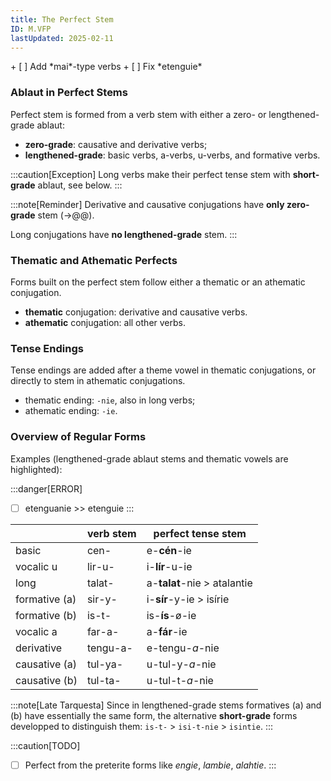 ```yaml
---
title: The Perfect Stem
ID: M.VFP
lastUpdated: 2025-02-11
---
```


<Aside type="todo" title="To-Do">
+ [ ] Add *mai*-type verbs
+ [ ] Fix *etenguie*
</Aside>

### Ablaut in Perfect Stems

Perfect stem is formed from a verb stem with either a zero- or lengthened-grade ablaut:

+ **zero-grade**: causative and derivative verbs;
+ **lengthened-grade**: basic verbs, a-verbs, u-verbs, and formative verbs.

:::caution[Exception]
Long verbs make their perfect tense stem with **short-grade** ablaut, see below.
:::

:::note[Reminder]
Derivative and causative conjugations have **only zero-grade** stem (→@@).

Long conjugations have **no lengthened-grade** stem.
:::

### Thematic and Athematic Perfects

Forms built on the perfect stem follow either a thematic or an athematic conjugation.

+ **thematic** conjugation: derivative and causative verbs.
+ **athematic** conjugation: all other verbs.

### Tense Endings

Tense endings are added after a theme vowel in thematic conjugations, or directly to stem in athematic conjugations.

+ thematic ending: `-nie`, also in long verbs; 
+ athematic ending: `-ie`. 

### Overview of Regular Forms

Examples (lengthened-grade ablaut stems and thematic vowels are highlighted):

:::danger[ERROR]
+ [ ] etenguanie >> etenguie
:::

|		|	verb stem	| perfect tense stem	|
|	---	|	---	|	---	|
|	basic	|	cen-	|	e-**cén**-ie	|
|	vocalic u	|	lir-u-	|	i-**lír**-u-ie	|
|	long	|	talat-	|	a-**talat**-nie > atalantie	|
|	formative (a)	|	sir-y-	|	i-**sír**-y-ie > isírie	|
|	formative (b)	|	is-t-	|	is-**ís**-ø-ie	|
|	vocalic a	|	far-a-	|	a-**fár**-ie	|
|	derivative	|	tengu-a-	|	e-tengu-*a*-nie	|
|	causative (a)	|	tul-ya-	|	u-tul-y-*a*-nie	|
|	causative (b)	|	tul-ta-	|	u-tul-t-*a*-nie	|

:::note[Late Tarquesta]
Since in lengthened-grade stems formatives (a) and (b) have essentially the same form, the alternative **short-grade** forms developped to distinguish them: `is-t-` > `isi-t-nie` > `isintie`.
:::

:::caution[TODO]
+ [ ] Perfect from the preterite forms like *engie*, *lambie*, *alahtie*.
:::
